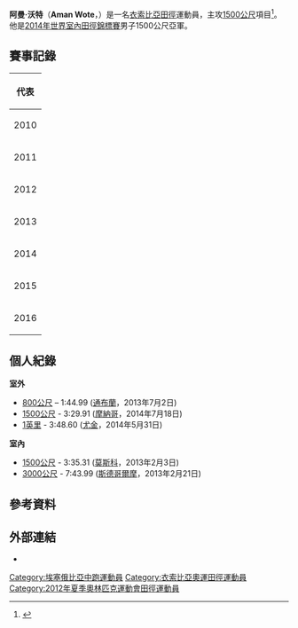 {{noteTA
|1=zh-tw:衣索比亞; zh-sg:衣索比亚; zh-cn:埃塞俄比亚; zh-hk:埃塞俄比亞;
}}
{{Infobox sportsperson
| name           = 阿曼·沃特<br />''Aman Wote''
| image          = Aman wote.jpg
| image_size     = 150px
| caption        = 阿曼·沃特
| birth_name     = 
| fullname       = Aman Wote Fete 
| nickname       = 
| nationality    = 
| residence      = 
| birth_date     = {{birth date and age|1984|4|18|df=yes}}
| birth_place    = [[衣索比亞|衣索比亞]][[提格雷州|提格雷州]]
| death_date     = 
| death_place    = 
| height         = {{height|m=1.81}}
| weight         = {{weight|kg=64}}
| website        = 
| country        = {{ETH}}
| sport          = [[田徑|田徑]]
| event          = 1500公尺
| olympics       = 
| show-medals    = yes
| medaltemplates = 
{{MedalSport|男子[[田徑|田徑]]}}
{{MedalCountry|{{ETH}}}}
{{MedalCompetition|[[世界室內田徑錦標賽|世界室內田徑錦標賽]]}}
{{MedalSilver|[[2014年世界室內田徑錦標賽|2014年 索波特]]|1500公尺}}
{{MedalCompetition|[[世界接力賽|世界接力賽]]}}
{{MedalBronze|[[2014年世界接力賽|2014年 拿索]]|4×1500公尺接力}}
}}
'''阿曼·沃特'''（'''Aman Wote'''，{{bd|1984年|4月18日|catIdx=Wote, Aman}}）是一名[[衣索比亞|衣索比亞]][[田徑|田徑]]運動員，主攻[[1500米賽跑|1500公尺]]項目<ref>{{cite web|url=http://www.iaaf.org/athletes/ethiopia/aman-wote-258786 |title=Aman Wote |publisher=IAAF |date=2016-05-16 |accessdate=2016-05-16 }}</ref>。他是[[2014年世界室內田徑錦標賽|2014年世界室內田徑錦標賽]]男子1500公尺亞軍。

== 賽事記錄 ==
{| {{AchievementTable|Event=yes}}
|-
!colspan="6"|代表 {{ETH}}
|-
|2010
|{{link-en|2010年非洲田徑錦標賽|2010 African Championships in Athletics|非洲錦標賽}} 
|[[肯亞|肯亞]][[奈洛比|奈洛比]]
|第7名
|1500公尺
|3:38.89
|-
|2011
|[[2011年全非運動會|全非運動會]] 
|[[莫三比克|莫三比克]][[馬普托|-{zh-hans:马普托; zh-hk:馬普托; zh-tw:馬布多;}-]]
|第5名
|1500公尺
|3:41.04
|-
|rowspan=2|2012
|[[2012年世界室內田徑錦標賽|世界室內錦標賽]]
|[[土耳其|土耳其]][[伊斯坦堡|伊斯坦堡]]
|第4名
|1500公尺
|3:47.02
|-
|[[2012年夏季奧林匹克運動會|奧林匹克運動會]]
|[[英國|英國]][[倫敦|倫敦]]
|第29名 (h)
|1500公尺
|[[2012年夏季奧林匹克運動會田徑男子1500公尺比賽|3:41.67]]
|-
|2013
|[[2013年世界田徑錦標賽|世界錦標賽]]
|[[俄羅斯|俄羅斯]][[莫斯科|莫斯科]]
|第8名 (sf)
|1500公尺
|3:36.94
|-
|rowspan=2|2014
|[[2014年世界室內田徑錦標賽|世界室內錦標賽]]
|[[波蘭|波蘭]][[索波特|索波特]]
|bgcolor=silver | 亞軍
|1500公尺
|3:38.08
|-
|[[2014年世界接力賽|世界接力賽]]
|[[巴哈馬|巴哈馬]][[拿索_(巴哈馬)|拿索]]
|bgcolor=cc9966 | 季軍
|4×1500公尺接力
|14:41.22
|-
|2015
|[[2015年世界田徑錦標賽|世界錦標賽]] 
|[[中國|中國]][[北京|北京]]
|—
|1500公尺
|DNF
|-
|2016
|[[2016年世界室內田徑錦標賽|世界室內錦標賽]]
|[[美國|美國]][[波特蘭|波特蘭]]
|第6名
|1500公尺
|3:44.86
|}

== 個人紀錄 ==
'''室外'''
* [[800米賽跑|800公尺]] – 1:44.99 ([[通布蘭|通布蘭]]，2013年7月2日)
* [[1500米賽跑|1500公尺]] - 3:29.91 ([[摩納哥|摩納哥]]，2014年7月18日)
* [[1英里賽跑|1英里]] - 3:48.60 ([[尤金_(俄勒岡州)|尤金]]，2014年5月31日)

'''室內'''
* [[1500米賽跑|1500公尺]] - 3:35.31 ([[莫斯科|莫斯科]]，2013年2月3日)
* [[3000米賽跑|3000公尺]] - 7:43.99 ([[斯德哥爾摩|斯德哥爾摩]]，2013年2月21日)

== 參考資料 ==
{{Reflist}}

== 外部連結 ==
* {{IAAF name|id=258786}}

{{DEFAULTSORT:Wote, Aman}}
[[Category:埃塞俄比亞中跑運動員|Category:埃塞俄比亞中跑運動員]]
[[Category:衣索比亞奧運田徑運動員|Category:衣索比亞奧運田徑運動員]]
[[Category:2012年夏季奧林匹克運動會田徑運動員|Category:2012年夏季奧林匹克運動會田徑運動員]]
